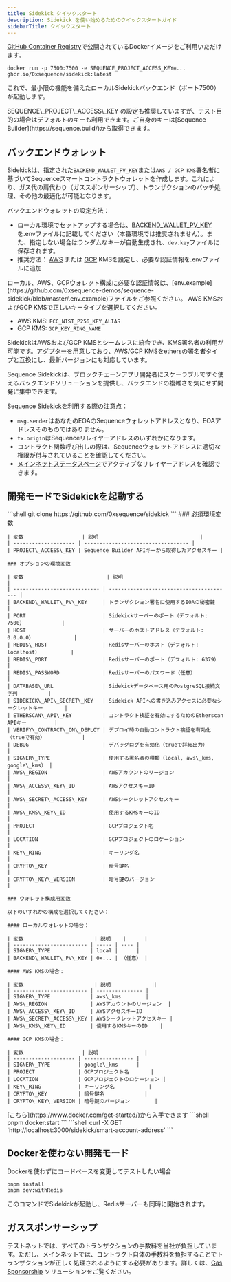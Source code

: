 ```yaml
---
title: Sidekick クイックスタート
description: Sidekick を使い始めるためのクイックスタートガイド
sidebarTitle: クイックスタート
---
```


[GitHub Container Registry](https://github.com/0xsequence/sidekick/pkgs/container/sidekick)で公開されているDockerイメージをご利用いただけます。

```shell
docker run -p 7500:7500 -e SEQUENCE_PROJECT_ACCESS_KEY=... ghcr.io/0xsequence/sidekick:latest
```

これで、最小限の機能を備えたローカルSidekickバックエンド（ポート7500）が起動します。

<Note>
  SEQUENCE\_PROJECT\_ACCESS\_KEY の設定も推奨していますが、テスト目的の場合はデフォルトのキーも利用できます。ご自身のキーは[Sequence Builder](https://sequence.build/)から取得できます。
</Note>

## バックエンドウォレット
Sidekickは、指定された`BACKEND_WALLET_PV_KEY`または`AWS / GCP KMS`署名者に基づいてSequenceスマートコントラクトウォレットを作成します。これにより、ガス代の肩代わり（ガススポンサーシップ）、トランザクションのバッチ処理、その他の最適化が可能となります。

バックエンドウォレットの設定方法：
- ローカル環境でセットアップする場合は、[BACKEND\_WALLET\_PV\_KEY](https://github.com/0xsequence-demos/sequence-sidekick/blob/e76a47d0b9ef19f23736c1e8f863ed4795b855a8/.env.example#L16)を.envファイルに記載してください（本番環境では推奨されません）。また、指定しない場合はランダムなキーが自動生成され、`dev.key`ファイルに保存されます。
- 推奨方法： [AWS](https://aws.amazon.com/kms/) または [GCP](https://cloud.google.com/kms) KMSを設定し、必要な認証情報を.envファイルに追加

<Note>
  ローカル、AWS、GCPウォレット構成に必要な認証情報は、[env.example](https://github.com/0xsequence-demos/sequence-sidekick/blob/master/.env.example)ファイルをご参照ください。
</Note>

<Note>
  AWS KMSおよびGCP KMSで正しいキータイプを選択してください。

  - AWS KMS: `ECC_NIST_P256_KEY_ALIAS`
  - GCP KMS: `GCP_KEY_RING_NAME`
</Note>

SidekickはAWSおよびGCP KMSとシームレスに統合でき、KMS署名者の利用が可能です。[アダプター](https://github.com/orgs/0xsequence/repositories?q=kms)を用意しており、AWS/GCP KMSをethersの署名者タイプと互換にし、最新バージョンにも対応しています。

Sequence Sidekickは、ブロックチェーンアプリ開発者にスケーラブルですぐ使えるバックエンドソリューションを提供し、バックエンドの複雑さを気にせず開発に集中できます。

<Callout type="warning">
  Sequence Sidekickを利用する際の注意点：

  - `msg.sender`はあなたのEOAのSequenceウォレットアドレスとなり、EOAアドレスそのものではありません。
  - `tx.origin`はSequenceリレイヤーアドレスのいずれかになります。
  - コントラクト関数呼び出しの際は、Sequenceウォレットアドレスに適切な権限が付与されていることを確認してください。
  - [メインネットステータスページ](https://mainnet-relayer.sequence.app/status)でアクティブなリレイヤーアドレスを確認できます。
</Callout>

## 開発モードでSidekickを起動する

<Steps>
  <Step title="Sidekickリポジトリをクローンする">
    ```shell
    git clone https://github.com/0xsequence/sidekick
    ```
  </Step>

  <Step title="必要な環境変数を設定する">
    ### 必須環境変数

    | 変数                   | 説明                                 |
    | -------------------- | ---------------------------------- |
    | PROJECT\_ACCESS\_KEY | Sequence Builder APIキーから取得したアクセスキー |

    ### オプションの環境変数

    | 変数                           | 説明                                       |
    | ---------------------------- | ---------------------------------------- |
    | BACKEND\_WALLET\_PV\_KEY     | トランザクション署名に使用するEOAの秘密鍵                   |
    | PORT                         | Sidekickサーバーのポート（デフォルト: 7500）            |
    | HOST                         | サーバーのホストアドレス（デフォルト: 0.0.0.0）             |
    | REDIS\_HOST                  | Redisサーバーのホスト（デフォルト: localhost）          |
    | REDIS\_PORT                  | Redisサーバーのポート（デフォルト: 6379）               |
    | REDIS\_PASSWORD              | Redisサーバーのパスワード（任意）                      |
    | DATABASE\_URL                | Sidekickデータベース用のPostgreSQL接続文字列          |
    | SIDEKICK\_API\_SECRET\_KEY   | Sidekick APIへの書き込みアクセスに必要なシークレットキー       |
    | ETHERSCAN\_API\_KEY          | コントラクト検証を有効にするためのEtherscan APIキー         |
    | VERIFY\_CONTRACT\_ON\_DEPLOY | デプロイ時の自動コントラクト検証を有効化（trueで有効）            |
    | DEBUG                        | デバッグログを有効化（trueで詳細出力）                    |
    | SIGNER\_TYPE                 | 使用する署名者の種類（local, aws\_kms, google\_kms） |
    | AWS\_REGION                  | AWSアカウントのリージョン                           |
    | AWS\_ACCESS\_KEY\_ID         | AWSアクセスキーID                              |
    | AWS\_SECRET\_ACCESS\_KEY     | AWSシークレットアクセスキー                          |
    | AWS\_KMS\_KEY\_ID            | 使用するKMSキーのID                             |
    | PROJECT                      | GCPプロジェクト名                               |
    | LOCATION                     | GCPプロジェクトのロケーション                         |
    | KEY\_RING                    | キーリング名                                   |
    | CRYPTO\_KEY                  | 暗号鍵名                                     |
    | CRYPTO\_KEY\_VERSION         | 暗号鍵のバージョン                                |

    ### ウォレット構成用変数

    以下のいずれかの構成を選択してください：

    #### ローカルウォレットの場合：

    | 変数                       | 説明    |      |
    | ------------------------ | ----- | ---- |
    | SIGNER\_TYPE             | local |      |
    | BACKEND\_WALLET\_PV\_KEY | 0x... | （任意） |

    #### AWS KMSの場合：

    | 変数                       | 説明              |
    | ------------------------ | --------------- |
    | SIGNER\_TYPE             | aws\_kms        |
    | AWS\_REGION              | AWSアカウントのリージョン  |
    | AWS\_ACCESS\_KEY\_ID     | AWSアクセスキーID     |
    | AWS\_SECRET\_ACCESS\_KEY | AWSシークレットアクセスキー |
    | AWS\_KMS\_KEY\_ID        | 使用するKMSキーのID    |

    #### GCP KMSの場合：

    | 変数                   | 説明               |
    | -------------------- | ---------------- |
    | SIGNER\_TYPE         | google\_kms      |
    | PROJECT              | GCPプロジェクト名       |
    | LOCATION             | GCPプロジェクトのロケーション |
    | KEY\_RING            | キーリング名           |
    | CRYPTO\_KEY          | 暗号鍵名             |
    | CRYPTO\_KEY\_VERSION | 暗号鍵のバージョン        |
  </Step>

  <Step title="Dockerがインストールされていることを確認してください">
    [こちら](https://www.docker.com/get-started/)から入手できます
  </Step>

  <Step title="DockerコンテナでSidekickを起動する">
    ```shell
    pnpm docker:start
    ```
  </Step>

  <Step title="バックエンドウォレットアドレスの確認">
    ```shell
    curl -X GET 'http://localhost:3000/sidekick/smart-account-address'
    ```
  </Step>
</Steps>

## Dockerを使わない開発モード
Dockerを使わずにコードベースを変更してテストしたい場合

```shell
pnpm install
pnpm dev:withRedis
```

このコマンドでSidekickが起動し、Redisサーバーも同時に開始されます。

## ガススポンサーシップ
テストネットでは、すべてのトランザクションの手数料を当社が負担しています。ただし、メインネットでは、コントラクト自体の手数料を負担することでトランザクションが正しく処理されるようにする必要があります。詳しくは、[Gas Sponsorship](/solutions/builder/gas-sponsorship) ソリューションをご覧ください。